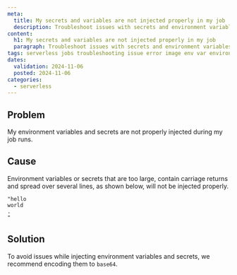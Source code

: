 ```yaml
---
meta:
  title: My secrets and variables are not injected properly in my job
  description: Troubleshoot issues with secrets and environment variables while using Scaleway Serverless Jobs.
content:
  h1: My secrets and variables are not injected properly in my job
  paragraph: Troubleshoot issues with secrets and environment variables while using Scaleway Serverless Jobs.
tags: serverless jobs troubleshooting issue error image env var environment variables secrets secret manager
dates:
  validation: 2024-11-06
  posted: 2024-11-06
categories:
  - serverless
---
```


## Problem

My environment variables and secrets are not properly injected during my job runs.

## Cause

Environment variables or secrets that are too large, contain carriage returns and spread over several lines, as shown below, will not be injected properly.

```
"hello
world
.
"
```

## Solution 

To avoid issues while injecting environment variables and secrets, we recommend encoding them to `base64`.
